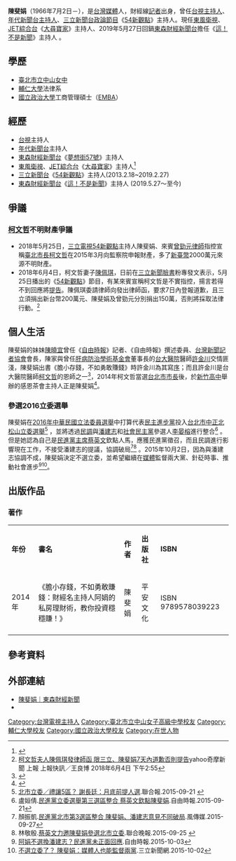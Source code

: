 {{refimprove|time=2015-09-22T09:24:36+00:00}}
{{expand|time=2015-09-21T16:42:42+00:00}}

{{主播資訊
| 主播頭銜     = [[東風衛視|東風衛視]]、[[JET綜合台|JET綜合台]]《[[大尋寶家|大尋寶家]]》主持人<br>[[東森財經新聞台|東森財經新聞台]]《[[這！不是新聞|這！不是新聞]]》主持人
| 主播姓名     = 陳斐娟
| 主播英文名字 = Chen Fei Juan
| 主播出生年分 = 
| 主播出生日期 = {{birth date and age|1966|7|2}}
| 星座         = [[巨蟹座|巨蟹座]]
| 主播逝世年分 = 
| 主播逝世日期 = 
| 主播照片檔案 = 
| 主播照片尺寸 = 
| 主播照片圖說 =
| 國籍         = {{ROC}}
| 籍貫         = 
| 政黨         = 
| 出生地       = {{TWN}}[[臺北市|臺北市]][[松山區_(臺灣)|松山區]]
| 逝世地       = 
| 最高學歷     = [[國立政治大學|國立政治大學]][[工商管理碩士|工商管理碩士]]（[[EMBA|EMBA]]）
| 暱稱         = 
| 綽號         = 阿娟
| 簽名        = SETN Chen Fei-chuan's signature 20160816.jpg
| 婚姻狀況      = 已婚<ref>{{Cite news|url=http://www.chinatimes.com/realtimenews/20151128003402-260404|title=年初低調出嫁 陳斐娟被爆「再婚有小孩」|last=吳玫穎|newspaper=中時電子報|date=2015-11-28|accessdate=2018-07-31|language=zh-TW}}</ref>
| 配偶         = 
| 信仰宗教     = 
| 官方網站     = 
| 備註         = 
}}

'''陳斐娟'''（1966年7月2日－），是[[台灣|台灣]][[媒體|媒體]]人，財經線[[記者|記者]]出身，曾任[[台視|台視]][[主持人|主持人]]、[[年代新聞台|年代新聞台]][[主持人|主持人]]、[[三立新聞台|三立新聞台]][[政論節目|政論節目]]《[[54新觀點|54新觀點]]》主持人。現任[[東風衛視|東風衛視]]、[[JET綜合台|JET綜合台]]《[[大尋寶家_(節目)|大尋寶家]]》主持人、2019年5月27日回鍋[[東森財經新聞台|東森財經新聞台]]擔任《[[這！不是新聞|這！不是新聞]]》主持人 。

==學歷==
*[[臺北市立中山女子高級中學|臺北市立中山女中]]
*[[輔仁大學|輔仁大學]]法律系
*[[國立政治大學|國立政治大學]]工商管理碩士（[[EMBA|EMBA]]）

==經歷==
*[[台視|台視]]主持人
*[[年代新聞台|年代新聞台]]主持人
*[[東森財經新聞台|東森財經新聞台]]《[[夢想街57號|夢想街57號]]》主持人
*[[東風衛視|東風衛視]]、[[JET綜合台|JET綜合台]]《[[大尋寶家_(節目)|大尋寶家]]》主持人<ref>{{youtube|playlist=PLtJBDxr85nZYswvLOvOe6_6U-ElHGyFSo|【大尋寶家】完整版 官方HD線上看}}</ref>
*[[三立新聞台|三立新聞台]]《[[54新觀點|54新觀點]]》主持人(2013.2.18~2019.2.27)
*[[東森財經新聞台|東森財經新聞台]]《[[這！不是新聞|這！不是新聞]]》主持人 (2019.5.27～至今)

==爭議==

===[[柯文哲|柯文哲]]不明財產爭議===
*2018年5月25日，[[三立電視|三立電視]][[54新觀點|54新觀點]]主持人陳斐娟、來賓[[曾勁元|曾勁元]][[律師|律師]]指控宣稱[[臺北市長|臺北市長]][[柯文哲|柯文哲]]在2015年3月向監察院申報財產，多了[[新臺幣|新臺幣]]2000萬元來源不明財產。
*2018年6月4日，柯文哲妻子[[陳佩琪|陳佩琪]]，日前在[[三立新聞|三立新聞]][[臉書|臉書]]粉專發文表示，5月25日播出的《[[54新觀點|54新觀點]]》節目，有某來賓宣稱柯文哲是不實指控，揚言若得不到回應將[[提告|提告]]。陳佩琪委請律師向發出律師函，要求7日內登報道歉，且三立須捐出新台幣200萬元、陳斐娟及曾勁元分別捐出150萬，否則將採取法律行動。<ref>[https://tw.news.yahoo.com/%E6%9F%AF%E6%96%87%E5%93%B2%E5%A4%AB%E4%BA%BA%E9%99%B3%E4%BD%A9%E7%90%AA%E7%99%BC%E5%BE%8B%E5%B8%AB%E5%87%BD-%E9%99%90%E4%B8%89%E7%AB%8B-%E9%99%B3%E6%96%90%E5%A8%9F7%E5%A4%A9%E5%85%A7%E9%81%93%E6%AD%89%E5%90%A6%E5%89%87%E6%8F%90%E5%91%8A-065500185.html 柯文哲夫人陳佩琪發律師函 限三立、陳斐娟7天內道歉否則提告]yahoo奇摩新聞 上報 上報快訊／王良博 2018年6月4日 下午2:55</ref>

==個人生活==
陳斐娟的妹妹[[陳曉宜|陳曉宜]]曾任《[[自由時報|自由時報]]》記者、《自由時報》撰述委員、[[台灣新聞記者協會|台灣新聞記者協會]]會長，陳家與曾任[[肝病防治學術基金會|肝病防治學術基金會]]董事長的[[台大醫院|台大醫院]]醫師[[許金川|許金川]]交情匪淺，陳斐娟出書《膽小存錢，不如勇敢賺錢》時許金川為其寫[[序|序]]；而且許金川是台大醫院醫師[[柯文哲|柯文哲]]的恩師之一<ref>{{cite news|url=|title=柯出席護肝義診活動|author=張振峰|date=2014-11-17|publisher=[[臺灣時報|臺灣時報]]|accessdate=2016-09-17|quote=台北市長候選人柯文哲昨天一早應肝病防治基金會邀請，出席由肝病防治基金會所舉辦「千人超音波義診」……柯文哲介紹，肝病防治基金會董事長許金川教授是他在台大的老師，當初就知道許金川教授是個很有行動力的人，肝病防治基金會也是一項很重要的成就。}}</ref>，2014年柯文哲當選[[台北市市長|台北市市長]]後，於[[新竹高中|新竹高中]]舉辦的感恩茶會主持人正是陳斐娟<ref>{{cite news|url=http://opinion.cw.com.tw/blog/profile/37/article/2259|title=在記者焦慮拉扯間我們忽略的事|author=胡慕情|date=2015-01-06|publisher=獨立評論@天下|accessdate=2016-09-17}}</ref>。

===參選2016立委選舉===
陳斐娟在[[2016年中華民國立法委員選舉|2016年中華民國立法委員選舉]]中打算代表[[民主進步黨|民主進步黨]]投入[[臺北市第三選舉區_(2008年立法委員)|台北市中正北松山]][[2016年中華民國立法委員選舉|立委選舉]]<ref>[http://udn.com/news/story/7741/1199637 北市立委／禮讓5區？ 謝長廷：月底前提人選].聯合報.2015-09-21 {{webarchive|url=https://web.archive.org/web/20150927060301/http://udn.com/news/story/7741/1199637|date=2015-09-27}}</ref> ，並將透過[[民調|民調]]與[[潘建志|潘建志]]和[[社會民主黨_(臺灣)|社會民主黨]]參選人[[李晏榕|李晏榕]]進行整合<ref>盧姮倩.[http://news.ltn.com.tw/news/local/paper/917286 民進黨立委選舉第三選區整合 蔡英文欽點陳斐娟].自由時報.2015-09-21</ref> 。但是她認為自己是[[民進黨主席|民進黨主席]][[蔡英文|蔡英文]]欽點人馬，應獲民進黨徵召，而且民調進行影響現在工作，不接受潘建志的提議，協調破局<ref>顏振凱.[https://tw.news.yahoo.com/%E6%B0%91%E9%80%B2%E9%BB%A8%E5%8C%97%E5%B8%82%E7%AC%AC3%E9%81%B8%E5%8D%80%E6%95%B4%E5%90%88-%E9%99%B3%E6%96%90%E5%A8%9F-%E6%BD%98%E5%BB%BA%E5%BF%97%E6%84%8F%E8%A6%8B%E4%B8%8D%E5%90%8C%E7%A0%B4%E5%B1%80-081718423.html 民進黨北市第3選區整合 陳斐娟、潘建志意見不同破局].風傳媒.2015-09-27</ref><ref>林敬殷.[http://udn.com/news/story/1/1209628 蔡英文力邀陳斐娟參選北市立委].聯合晚報.2015-09-25 {{webarchive|url=https://web.archive.org/web/20151002191544/http://udn.com/news/story/1/1209628|date=2015-10-02}}</ref> 。2015年10月2日，因為與潘建志協調不成，陳斐娟決定不選立委，並希望繼續在[[媒體|媒體]]監督兩大黨、針砭時事、推動社會進步<ref>[http://news.ltn.com.tw/news/politics/breakingnews/1464306 阿娟不選換潘建志？民進黨未正面回應].自由時報.2015-10-03</ref><ref>[http://www.setn.com/News.aspx?NewsID=98310 不選立委了？ 陳斐娟：媒體人也能監督兩黨].三立新聞網.2015-10-02</ref>。

==出版作品==
=== 著作 ===
{| class="wikitable"
|- align="center"
| '''年份'''||'''書名'''||'''作者'''||'''出版社'''||'''ISBN'''
|-
|2014年||《膽小存錢，不如勇敢賺錢：財經名主持人阿娟的私房理財術，教你投資穩穩賺！》||陳斐娟||平安文化||ISBN　9789578039223
|-
|}

==參考資料==
{{reflist}}

==外部連結==
*[https://fnc.ebc.net.tw/Artist/Detail/24 陳斐娟｜東森財經新聞]
*{{facebook|阿娟的FreeStyle-主持人陳斐娟-345119278845300|阿娟的FreeStyle - 主持人陳斐娟}}

[[Category:台灣電視主持人|Category:台灣電視主持人]]
[[Category:臺北市立中山女子高級中學校友|Category:臺北市立中山女子高級中學校友]]
[[Category:輔仁大學校友|Category:輔仁大學校友]]
[[Category:國立政治大學校友|Category:國立政治大學校友]]
[[Category:在世人物|Category:在世人物]]